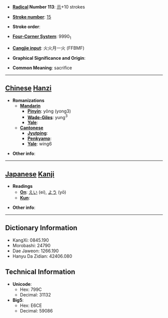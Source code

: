 * '''[[Wiktionary:Chinese radical index| Radical]] Number 113''': [[Wiktionary:Chinese radical index 示|示]]+10 strokes

* '''[[Wiktionary:Chinese total strokes index|Stroke number]]''': [[Wiktionary:Chinese total strokes index 15|15]]

* '''Stroke order''': 

* '''[[Wiktionary:Chinese four corner index|Four-Corner System]]''': 9990<sub>1</sub>

* '''[[Wiktionary:Chinese Cangjie index|Cangjie input]]''': 火火月一火 (FFBMF)

* '''Graphical Significance and Origin''': 

* '''Common Meaning''': sacrifice

----

== [[Chinese]] [[Hanzi]] ==

* '''Romanizations'''
** '''[[Mandarin]]'''
*** '''[[Pinyin]]''': yǒng (yong3)
*** '''[[Wade-Giles]]''': yung<sup>3</sup>
*** '''[[Yale]]''': 
** '''[[Cantonese]]'''
*** '''[[Jyutping]]''':
*** '''[[Penkyamp]]''': 
*** '''[[Yale]]''': wing6

* '''Other info''': 

----

== [[Japanese]] [[Kanji]] ==

* '''Readings'''
** '''[[On]]''': [[えい]] (ei), [[よう]] (yō)
** '''[[Kun]]''': 

* '''Other info''':  

----

== Dictionary Information ==

* KangXi: 0845.190
* Morobashi: 24790
* Dae Jaweon: 1266.190
* Hanyu Da Zidian: 42406.080

== Technical Information ==

* '''Unicode''':
** Hex: 799C
** Decimal: 31132
* '''Big5''':
** Hex: E6CE
** Decimal: 59086